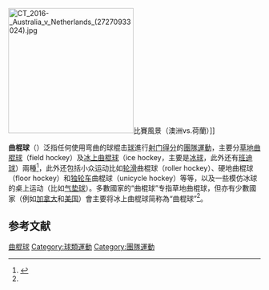 {{noteTA|G1=Sports|1=zh-hans:曲棍球;zh-hant:曲棍球;zh-my:钩球;zh-sg:钩球;}}
{{Expand|time=2017-07-18T16:48:29+00:00}}
[[File:CT_2016-_Australia_v_Netherlands_(27270933024).jpg|250px]]比賽風景（澳洲vs.荷蘭）]]

'''曲棍球'''（{{lang-en|hockey|link=yes}}）泛指任何使用弯曲的球棍击[[球_(体育)|球]]進行[[射门|射门]][[得分|得分]]的[[團隊運動|團隊運動]]，主要分[[草地曲棍球|草地曲棍球]]（field hockey）及[[冰上曲棍球|冰上曲棍球]]（ice hockey，主要是[[冰球|冰球]]，此外还有[[班迪球|班迪球]]）兩種<ref name="he Oxford Paperback Dictionary">{{cite book|editor1-last=Liebeck|editor1-first=Elaine|editor2-last=Pollard|editor2-first=Helen|title=The Oxford Paperback Dictionary|year=1994|publisher=Oxford University Press|location=Oxford, England|isbn=0-19-280012-4|edition=4th}}</ref>，此外还包括小众运动比如[[轮滑|轮滑]]曲棍球（roller hockey）、硬地曲棍球（floor hockey）和[[独轮车|独轮车]]曲棍球（unicycle hockey）等等，以及一些模仿冰球的桌上运动（比如[[气垫球|气垫球]]）。多數國家的“曲棍球”专指草地曲棍球，但亦有少數國家（例如[[加拿大|加拿大]]和[[美国|美国]]）會主要将冰上曲棍球简称為“曲棍球”<ref name="he Oxford Paperback Dictionary"></ref>。

==参考文献==
{{reflist}}

{{Authority control}}
{{sports-stub}}

[[Category:曲棍球|]]
[[Category:球類運動|Category:球類運動]]
[[Category:團隊運動|Category:團隊運動]]